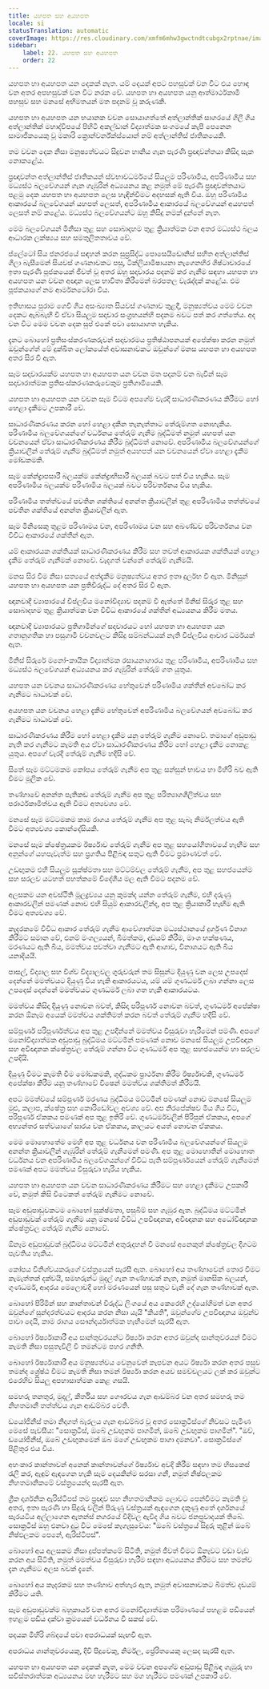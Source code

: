 ```yaml
---
title: යහපත සහ අයහපත
locale: si
statusTranslation: automatic
coverImage: https://res.cloudinary.com/xmfm6mhw3gwctndtcubgx2rptnae/image/upload/v1740337243/small_cover_educacion_fundamental_a051170f1c.webp
sidebar:
    label: 22. යහපත සහ අයහපත
    order: 22
---
```

යහපත හා අයහපත යන දෙකක් නැත. යම් දෙයක් අපට පහසුවක් වන විට එය හොඳ වන අතර අපහසුවක් වන විට නරක වේ. යහපත හා අයහපත යනු ආත්මාර්ථකාමී පහසුව සහ මනසේ අභිමතයන් මත පදනම් වූ කරුණකි.

යහපත හා අයහපත යන භයානක වචන සොයාගත්තේ අත්ලාන්තික් සාගරයේ ගිලී ගිය අත්ලාන්තික් මහාද්වීපයේ පිහිටි අකල්ඩාන් විද්‍යාත්මක සංගමයේ කැපී පෙනෙන සාමාජිකයෙකු වූ මකාරි ක්‍රොන්වර්න්ක්ස්යොන් නම් අත්ලාන්තිස් ජාතිකයෙකි.

තම වචන දෙක නිසා මනුෂ්‍යත්වයට සිදුවන හානිය ගැන පැරණි ප්‍රඥාවන්තයා කිසිදා සැක නොකළේය.

ප්‍රඥාවන්ත අත්ලාන්තිස් ජාතිකයන් ස්වභාවධර්මයේ සියලුම පරිණාමීය, අපරිණාමීය සහ මධ්‍යස්ථ බලවේගයන් ගැන ගැඹුරින් අධ්‍යයනය කළ නමුත් මේ පැරණි ප්‍රඥාවන්තයාට පළමු දෙක යහපත හා අයහපත ලෙස හැඳින්වීමට අදහසක් ඇති විය. ඔහු පරිණාමීය ආකාරයේ බලවේගයන් යහපත් ලෙසත්, අපරිණාමීය ආකාරයේ බලවේගයන් අයහපත් ලෙසත් නම් කළේය. මධ්‍යස්ථ බලවේගයන්ට ඔහු කිසිදු නමක් දුන්නේ නැත.

මෙම බලවේගයන් මිනිසා තුළ සහ සොබාදහම තුළ ක්‍රියාත්මක වන අතර මධ්‍යස්ථ බලය ආධාරක ලක්ෂ්‍යය සහ සමතුලිතතාවය වේ.

ප්ලේටෝ සිය ජනරජයේ සඳහන් කරන සුප්‍රසිද්ධ පොසෙයිඩොනිස් සහිත අත්ලාන්තිස් ගිලා බැසීමෙන් සියවස් ගණනාවකට පසු, ටික්ලියාමිෂායනා නැගෙනහිර ශිෂ්ටාචාරයේ ඉතා පැරණි පූජකයෙක් ජීවත් වූ අතර ඔහු සදාචාරය පදනම් කර ගැනීම සඳහා යහපත හා අයහපත යන වචන අඥාන ලෙස භාවිතා කිරීමෙන් බරපතල වැරැද්දක් කළේය. එම පූජකයාගේ නම ආර්මනටෝරා විය.

ඉතිහාසය පුරාම ගෙවී ගිය අසංඛ්‍යාත සියවස් ගණනාව තුළදී, මනුෂ්‍යත්වය මෙම වචන දෙකට ඇබ්බැහි වී ඒවා සියලුම සදාචාර සංග්‍රහයන්හි පදනම බවට පත් කර ගත්තේය. අද වන විට මෙම වචන දෙක සුප් එකේ පවා සොයාගත හැකිය.

දැනට බොහෝ ප්‍රතිසංස්කරණකරුවන් සදාචාරමය ප්‍රතිෂ්ඨාපනයක් අපේක්ෂා කරන නමුත් ඔවුන්ගේත් මේ දුක්ඛිත ලෝකයේත් අවාසනාවකට ඔවුන්ගේ මනස යහපත හා අයහපත අතර සිර වී ඇත.

සෑම සදාචාරයක්ම යහපත හා අයහපත යන වචන මත පදනම් වන බැවින් සෑම සදාචාරාත්මක ප්‍රතිසංස්කරණකරුවෙකුම ප්‍රතිගාමියෙකි.

යහපත හා අයහපත යන වචන සෑම විටම අපගේම වැරදි සාධාරණීකරණය කිරීමට හෝ හෙළා දැකීමට උපකාරී වේ.

සාධාරණීකරණය කරන හෝ හෙළා දකින තැනැත්තාට තේරුම්ගත නොහැකිය. පරිණාමීය බලවේගයන්ගේ වර්ධනය තේරුම් ගැනීම බුද්ධිමත් නමුත් යහපත් යන වචනයෙන් ඒවා සාධාරණීකරණය කිරීම බුද්ධිමත් නොවේ. අපරිණාමීය බලවේගයන්ගේ ක්‍රියාවලීන් තේරුම් ගැනීම බුද්ධිමත් නමුත් අයහපත් යන වචනයෙන් ඒවා හෙළා දැකීම මෝඩකමකි.

සෑම කේන්ද්‍රාපසාරී බලයක්ම කේන්ද්‍රාභිසාරී බලයක් බවට පත් විය හැකිය. සෑම අපරිණාමීය බලයක්ම පරිණාමීය බලයක් බවට පරිවර්තනය විය හැකිය.

පරිණාමීය තත්ත්වයේ පවතින ශක්තියේ අනන්ත ක්‍රියාවලීන් තුළ අපරිණාමීය තත්ත්වයේ පවතින ශක්තියේ අනන්ත ක්‍රියාවලීන් ඇත.

සෑම මිනිසෙකු තුළම පරිණාමය වන, අපරිණාමය වන සහ අඛණ්ඩව පරිවර්තනය වන විවිධ ආකාරයේ ශක්තීන් ඇත.

යම් ආකාරයක ශක්තියක් සාධාරණීකරණය කිරීම සහ තවත් ආකාරයක ශක්තියක් හෙළා දැකීම තේරුම් ගැනීමක් නොවේ. වැදගත් වන්නේ තේරුම් ගැනීමයි.

මනස සිර වීම නිසා සත්‍යයේ අත්දැකීම මනුෂ්‍යත්වය අතර ඉතා දුර්ලභ වී ඇත. මිනිසුන් යහපත හා අයහපත යන ප්‍රතිවිරුද්ධ දේ අතර සිර වී ඇත.

ඥානවාදී ව්‍යාපාරයේ විප්ලවීය මනෝවිද්‍යාව පදනම් වී ඇත්තේ මිනිස් සිරුර තුළ සහ සොබාදහම තුළ ක්‍රියාත්මක වන විවිධ ආකාරයේ ශක්තීන් අධ්‍යයනය කිරීම මතය.

ඥානවාදී ව්‍යාපාරයට ප්‍රතිගාමීන්ගේ සදාචාරයට හෝ යහපත හා අයහපත යන ගතානුගතික හා පසුගාමී වචනවලට කිසිදු සම්බන්ධයක් නැති විප්ලවීය ආචාර ධර්මයක් ඇත.

මිනිස් සිරුරේ මනෝ-කායික විද්‍යාත්මක රසායනාගාරය තුළ පරිණාමීය, අපරිණාමීය සහ මධ්‍යස්ථ බලවේගයන් අධ්‍යයනය කර ගැඹුරින් තේරුම් ගත යුතුය.

යහපත යන වචනය සාධාරණීකරණය හේතුවෙන් පරිණාමීය ශක්තීන් අවබෝධ කර ගැනීමට බාධාවක් වේ.

අයහපත යන වචනය හෙළා දැකීම හේතුවෙන් අපරිණාමීය බලවේගයන් අවබෝධ කර ගැනීමට බාධාවක් වේ.

සාධාරණීකරණය කිරීම හෝ හෙළා දැකීම යනු තේරුම් ගැනීම නොවේ. තමාගේ අඩුපාඩු නැති කර ගැනීමට කැමති අය ඒවා සාධාරණීකරණය කිරීම හෝ හෙළා දැකීම නොකළ යුතුය. අපගේ වැරදි තේරුම් ගැනීම හදිසි වේ.

සිතේ සෑම මට්ටමකම කෝපය තේරුම් ගැනීම අප තුළ සන්සුන් භාවය හා මිහිරි බව ඇති වීමට මූලික වේ.

තණ්හාවේ අනන්ත පැතිකඩ තේරුම් ගැනීම අප තුළ පරිත්‍යාගශීලිත්වය සහ පරාර්ථකාමිත්වය ඇති වීමට අත්‍යවශ්‍ය වේ.

මනසේ සෑම මට්ටමකම කාම රාගය තේරුම් ගැනීම අප තුළ සැබෑ නිර්මලත්වය ඇති වීමට අත්‍යවශ්‍ය කොන්දේසියකි.

මනසේ සෑම ක්ෂේත්‍රයකම ඊර්ෂ්‍යාව තේරුම් ගැනීම අප තුළ සහයෝගීතාවයේ හැඟීම සහ අනුන්ගේ යහපැවැත්ම සහ ප්‍රගතිය පිළිබඳ සතුට ඇති වීමට ප්‍රමාණවත් වේ.

උඩඟුකම එහි සියලුම සූක්ෂ්මතා සහ මට්ටම්වල තේරුම් ගැනීම, අප තුළ සහජයෙන්ම සහ සරලව යටහත් පහත්කමේ විදේශීය මල ඇති වීමට පදනම වේ.

අලසකම යන අවස්ථිති මූලද්‍රව්‍යය යනු කුමක්ද යන්න තේරුම් ගැනීම, එහි දරුණු ආකාරවලින් පමණක් නොව එහි සියුම් ආකාරවලින්ද, අප තුළ ක්‍රියාකාරී හැඟීම ඇති වීමට අත්‍යවශ්‍ය වේ.

කෑදරකමේ විවිධ ආකාර තේරුම් ගැනීම ආවේගාත්මක මධ්‍යස්ථානයේ දුර්ගුණ විනාශ කිරීමට සමාන වේ, එනම් මංගල්‍යයන්, බීමත්කම, දඩයම් කිරීම, මාංශ භක්ෂණය, මරණයට ඇති බිය, මමත්වය පවත්වා ගැනීමට ඇති ආශාව, විනාශයට ඇති බිය යනාදියයි.

පාසල්, විද්‍යාල සහ විශ්ව විද්‍යාලවල ගුරුවරුන් තම සිසුන්ට දියුණු වන ලෙස උපදෙස් දෙන්නේ මමත්වයට දියුණු විය හැකි ආකාරයටය, යම් යම් ගුණධර්ම ලබා ගන්නා ලෙස උපදෙස් දෙන්නේ මමත්වයට ගුණධර්ම ලබා ගත හැකි ආකාරයටය.

මමත්වය කිසිදා දියුණු නොවන බවත්, කිසිදා පරිපූර්ණ නොවන බවත්, ගුණධර්ම අපේක්ෂා කරන ඕනෑම අයෙක් මමත්වය ශක්තිමත් කරන බවත් තේරුම් ගැනීම හදිසි වේ.

සම්පූර්ණ පරිපූර්ණත්වය අප තුළ උපදින්නේ මමත්වය විසුරුවා හැරීමෙන් පමණි. අපගේ මනෝවිද්‍යාත්මක අඩුපාඩු බුද්ධිමය මට්ටමින් පමණක් නොව මනසේ සියලුම උපවිඥාන සහ අවිඥානක ක්ෂේත්‍රවල තේරුම් ගන්නා විට ගුණධර්ම අප තුළ සහජයෙන්ම හා සරලව උපදියි.

දියුණු වීමට කැමති වීම මෝඩකමකි, ශුද්ධකම ප්‍රාර්ථනා කිරීම ඊර්ෂ්‍යාවකි, ගුණධර්ම අපේක්ෂා කිරීම යනු තණ්හාවේ විෂෙන් මමත්වය ශක්තිමත් කිරීමයි.

අපට මමත්වයේ සම්පූර්ණ මරණය බුද්ධිමය මට්ටමින් පමණක් නොව මනසේ සියලුම මුළු, කලාප, ක්ෂේත්‍ර සහ කොරිඩෝවල අවශ්‍ය වේ. අප නිරපේක්ෂව මිය ගිය විට, පරිපූර්ණ ඒකකය පමණක් අප තුළ ඉතිරි වේ. ගුණධර්මවලින් පිරිපුන් ඒකකය, අපගේ අභ්‍යන්තර සත්වයාගේ සාරය වන ඒකකය, කාලයට අයත් නොවන ඒකකය.

මෙම මොහොතේම මෙහි අප තුළ වර්ධනය වන පරිණාමීය බලවේගයන්ගේ සියලුම අනන්ත ක්‍රියාවලීන් ගැඹුරින් තේරුම් ගැනීමෙන් පමණි. අප තුළ මොහොතින් මොහොත වර්ධනය වන අපරිණාමීය බලවේගයන්ගේ විවිධ පැති සම්පූර්ණයෙන් තේරුම් ගැනීමෙන් පමණක් අපට මමත්වය විසුරුවා හැරිය හැකිය.

යහපත හා අයහපත යන වචන සාධාරණීකරණය කිරීමට සහ හෙළා දැකීමට උපකාරී වේ, නමුත් කිසි විටෙකත් තේරුම් ගැනීමට නොවේ.

සෑම අඩුපාඩුවකටම බොහෝ සූක්ෂ්මතා, පසුබිම් සහ ගැඹුර ඇත. බුද්ධිමය මට්ටමින් අඩුපාඩුවක් තේරුම් ගැනීම යනු මනසේ විවිධ උපවිඥානක, අවිඥානක සහ අධෝවිඥානක ක්ෂේත්‍රවල තේරුම් ගැනීම නොවේ.

ඕනෑම අඩුපාඩුවක් බුද්ධිමය මට්ටමින් අතුරුදහන් වී මනසේ අනෙකුත් ක්ෂේත්‍රවල දිගටම පැවතිය හැකිය.

කෝපය විනිශ්චයකරුගේ වස්ත්‍රයෙන් සැරසී ඇත. බොහෝ අය තණ්හාවෙන් තොර වීමට කැමැත්තක් දක්වයි, සමහරුන්ට මුදල් ගැන තණ්හාවක් නැත, නමුත් මානසික බලයන්, ගුණධර්ම, ආදරය මෙලොවදී හෝ මරණයෙන් පසු සතුට වැනි දේ ගැන තණ්හාවක් ඇත.

බොහෝ පිරිමින් සහ කාන්තාවන් විරුද්ධ ලිංගයේ අය කෙරෙහි උද්යෝගිමත් වන අතර ඔවුන්ගේ සුන්දරත්වයට ආදරය කරන නිසා යැයි "කියති", ඔවුන්ගේම උපවිඥානය ඔවුන්ව පාවා දෙයි, කාම රාගය සෞන්දර්යාත්මක හැඟීමෙන් සැරසී ඇත.

බොහෝ ඊර්ෂ්‍යාකාරී අය සාන්තුවරයන්ට ඊර්ෂ්‍යා කරන අතර ඔවුන්ද සාන්තුවරයන් වීමට කැමති නිසා පසුතැවිලි වී තමන්ටම පහර ගනිති.

බොහෝ ඊර්ෂ්‍යාකාරී අය මනුෂ්‍යත්වය වෙනුවෙන් කැපවන අයට ඊර්ෂ්‍යා කරන අතර පසුව තමන්ද ශ්‍රේෂ්ඨ වීමට කැමති නිසා තමන් ඊර්ෂ්‍යා කරන අයව සමච්චලයට ලක් කර ඔවුන්ට එරෙහිව සියලු අපහාසාත්මක කෙළ ගසයි.

සමහරු තනතුර, මුදල්, කීර්තිය සහ ගෞරවය ගැන ආඩම්බර වන අතර සමහරු තම නිහතමානී තත්ත්වය ගැන ආඩම්බර වෙති.

ඩයෝජිනීස් තමා නිදාගත් බැරලය ගැන ආඩම්බර වූ අතර සොක්‍රටීස්ගේ නිවසට පැමිණ මෙසේ පැවසීය: "සොක්‍රටීස්, ඔබේ උඩඟුකම පාගමින්, ඔබේ උඩඟුකම පාගමින්". "ඔව්, ඩයෝජිනීස්, ඔබේ උඩඟුකමෙන් ඔබ මගේ උඩඟුකම පාගා දමනවා". සොක්‍රටීස්ගේ පිළිතුර එය විය.

අහංකාර කාන්තාවන් අනෙක් කාන්තාවන්ගේ ඊර්ෂ්‍යාව අවදි කිරීම සඳහා තම හිසකෙස් රැලි කර, ඇඳුම් ඇඳගෙන හැකි සෑම දෙයකින්ම සරසා ගනී, නමුත් නිෂ්ඵලකම නිහතමානිකමේ වස්ත්‍රයෙන්ද සැරසී ඇත.

ග්‍රීක දාර්ශනික ඇරිස්ටිපස් තම ප්‍රඥාව සහ නිහතමානිකම ලොවට පෙන්වීමට කැමති වූ අතර, ඉතා පැරණි හා සිදුරු වලින් පිරුණු වස්ත්‍රයක් ඇඳගෙන දකුණු අතේ දර්ශනයේ සැරයටිය අල්ලාගෙන ඇතන්ස් නගරයේ වීදිවල ඇවිද ගිය බවට ජනප්‍රවාදයක් තිබේ. සොක්‍රටීස් ඔහු එනවා දුටු විට මෙසේ කෑගැසුවේය: "ඔබේ වස්ත්‍රයේ සිදුරු තුළින් ඔබේ නිෂ්ඵලකම පෙනේ, ඇරිස්ටිපස්".

බොහෝ අය අලසකම නිසා දුප්පත්කමේ සිටිති, නමුත් ජීවත් වීමට ඕනෑවට වඩා වැඩ කරන අය සිටිති, නමුත් මමත්වය විසුරුවා හැරීම සඳහා අධ්‍යයනය කිරීමට සහ තමන්ව දැන ගැනීමට අලස බවක් දැනේ.

බොහෝ අය කෑදරකම සහ තණ්හාව අත්හැර ඇත, නමුත් අවාසනාවකට බීමත්ව දඩයම් කිරීමට යති.

සෑම අඩුපාඩුවක්ම බහුකාර්ය වන අතර මනෝවිද්‍යාත්මක පරිමාණයේ පහළම පඩියෙන් ඉහළම පඩිය දක්වා ක්‍රමයෙන් වර්ධනය වී සකස් වේ.

පදයක මිහිරි ශබ්දයේ පවා අපරාධයක් සැඟවී ඇත.

අපරාධය ශාන්තුවරයෙකු, දිවි පිදූවෙකු, නිර්මල, ප්‍රේරිතයෙකු ලෙසද සැරසී ඇත.

යහපත හා අයහපත යන දෙකක් නැත, මෙම වචන අපගේම අඩුපාඩු පිළිබඳ ගැඹුරු හා සවිස්තරාත්මක අධ්‍යයනය මඟ හැරීමට සහ මග හැරීමට පමණක් උපකාරී වේ.

